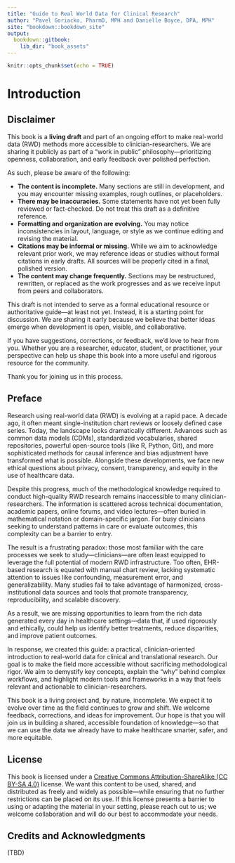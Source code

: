 ```yaml
---
title: "Guide to Real World Data for Clinical Research"
author: "Pavel Goriacko, PharmD, MPH and Danielle Boyce, DPA, MPH"
site: "bookdown::bookdown_site"
output:
  bookdown::gitbook:
    lib_dir: "book_assets"
---
```



```r
knitr::opts_chunk$set(echo = TRUE)
```

# Introduction

## Disclaimer

This book is a **living draft** and part of an ongoing effort to make real-world data (RWD) methods more accessible to clinician-researchers. We are sharing it publicly as part of a “work in public” philosophy—prioritizing openness, collaboration, and early feedback over polished perfection.

As such, please be aware of the following:

* **The content is incomplete.** Many sections are still in development, and you may encounter missing examples, rough outlines, or placeholders.
* **There may be inaccuracies.** Some statements have not yet been fully reviewed or fact-checked. Do not treat this draft as a definitive reference.
* **Formatting and organization are evolving.** You may notice inconsistencies in layout, language, or style as we continue editing and revising the material.
* **Citations may be informal or missing.** While we aim to acknowledge relevant prior work, we may reference ideas or studies without formal citations in early drafts. All sources will be properly cited in a final, polished version.
* **The content may change frequently.** Sections may be restructured, rewritten, or replaced as the work progresses and as we receive input from peers and collaborators.

This draft is not intended to serve as a formal educational resource or authoritative guide—at least not yet. Instead, it is a starting point for discussion. We are sharing it early because we believe that better ideas emerge when development is open, visible, and collaborative.

If you have suggestions, corrections, or feedback, we’d love to hear from you. Whether you are a researcher, educator, student, or practitioner, your perspective can help us shape this book into a more useful and rigorous resource for the community.

Thank you for joining us in this process.


## Preface

Research using real-world data (RWD) is evolving at a rapid pace. A decade ago, it often meant single-institution chart reviews or loosely defined case series. Today, the landscape looks dramatically different. Advances such as common data models (CDMs), standardized vocabularies, shared repositories, powerful open-source tools (like R, Python, Git), and more sophisticated methods for causal inference and bias adjustment have transformed what is possible. Alongside these developments, we face new ethical questions about privacy, consent, transparency, and equity in the use of healthcare data.

Despite this progress, much of the methodological knowledge required to conduct high-quality RWD research remains inaccessible to many clinician-researchers. The information is scattered across technical documentation, academic papers, online forums, and video lectures—often buried in mathematical notation or domain-specific jargon. For busy clinicians seeking to understand patterns in care or evaluate outcomes, this complexity can be a barrier to entry.

The result is a frustrating paradox: those most familiar with the care processes we seek to study—clinicians—are often least equipped to leverage the full potential of modern RWD infrastructure. Too often, EHR-based research is equated with manual chart review, lacking systematic attention to issues like confounding, measurement error, and generalizability. Many studies fail to take advantage of harmonized, cross-institutional data sources and tools that promote transparency, reproducibility, and scalable discovery.

As a result, we are missing opportunities to learn from the rich data generated every day in healthcare settings—data that, if used rigorously and ethically, could help us identify better treatments, reduce disparities, and improve patient outcomes.

In response, we created this guide: a practical, clinician-oriented introduction to real-world data for clinical and translational research. Our goal is to make the field more accessible without sacrificing methodological rigor. We aim to demystify key concepts, explain the “why” behind complex workflows, and highlight modern tools and frameworks in a way that feels relevant and actionable to clinician-researchers.

This book is a living project and, by nature, incomplete. We expect it to evolve over time as the field continues to grow and shift. We welcome feedback, corrections, and ideas for improvement. Our hope is that you will join us in building a shared, accessible foundation of knowledge—so that we can use the data we already have to make healthcare smarter, safer, and more equitable.

## License

This book is licensed under a [Creative Commons Attribution-ShareAlike (CC BY-SA 4.0)](https://creativecommons.org/licenses/by-sa/4.0/) license. We want this content to be used, shared, and distributed as freely and widely as possible—while ensuring that no further restrictions can be placed on its use. If this license presents a barrier to using or adapting the material in your setting, please reach out to us; we welcome collaboration and will do our best to accommodate your needs.


## Credits and Acknowledgments 

(TBD)